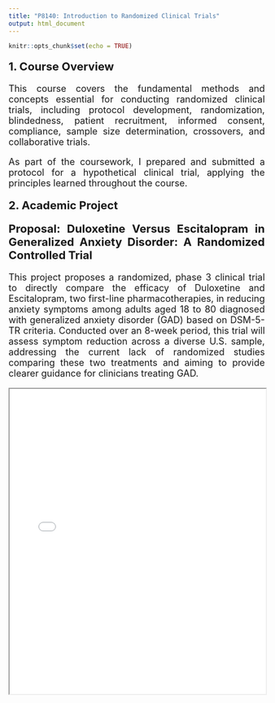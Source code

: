 ```yaml
---
title: "P8140: Introduction to Randomized Clinical Trials"
output: html_document
---
```


```r
knitr::opts_chunk$set(echo = TRUE)
```

<style>
  body {
    text-align: justify; 
  }

  h2 {
    font-weight: bold; 
    font-size: 22px; 
    margin-top: 20px; 
    margin-bottom: 20px; 
    margin-left: 0; 
    text-indent: 0; 
  }
  
  p, .course-summary {
    font-size: 18px; 
  }

  .navbar {
    position: fixed;
    width: 100%;
    z-index: 999; 
  }
</style>
<script>
document.addEventListener("DOMContentLoaded", () => {
  const headerHeight = 200; 

  document.querySelectorAll('a[href^="#"]').forEach(anchor => {
    anchor.addEventListener('click', function (e) {
      e.preventDefault(); 
      const targetId = this.getAttribute('href');
      const targetElement = document.querySelector(targetId);

      if (targetElement) {
        const elementTop = targetElement.getBoundingClientRect().top + window.pageYOffset;
        const scrollToPosition = elementTop - headerHeight; 

        window.scrollTo({
          top: scrollToPosition,
          behavior: 'smooth'
        });
      }
    });
  });
});
</script>

  <h2>1&#46; Course Overview</h2>

  <p>This course covers the fundamental methods and concepts essential for conducting randomized clinical trials, including protocol development, randomization, blindedness, patient recruitment, informed consent, compliance, sample size determination, crossovers, and collaborative trials. </p>
  
  <p>As part of the coursework, I prepared and submitted a protocol for a hypothetical clinical trial, applying the principles learned throughout the course.</p>
  
  <h2>2&#46; Academic Project</h2>

<div>
  <h2>Proposal: Duloxetine Versus Escitalopram in Generalized Anxiety Disorder: A Randomized Controlled Trial</h2>

  <p>
This project proposes a randomized, phase 3 clinical trial to directly compare the efficacy of Duloxetine and Escitalopram, two first-line pharmacotherapies, in reducing anxiety symptoms among adults aged 18 to 80 diagnosed with generalized anxiety disorder (GAD) based on DSM-5-TR criteria. Conducted over an 8-week period, this trial will assess symptom reduction across a diverse U.S. sample, addressing the current lack of randomized studies comparing these two treatments and aiming to provide clearer guidance for clinicians treating GAD.
</p>
  <iframe src="pdf/P8140.pdf" width="100%" height="600px">
    This browser does not support PDFs. Please download the PDF to view it: <a href="pdfs/P8140.pdf">Download PDF</a>.
  </iframe>
</div>
